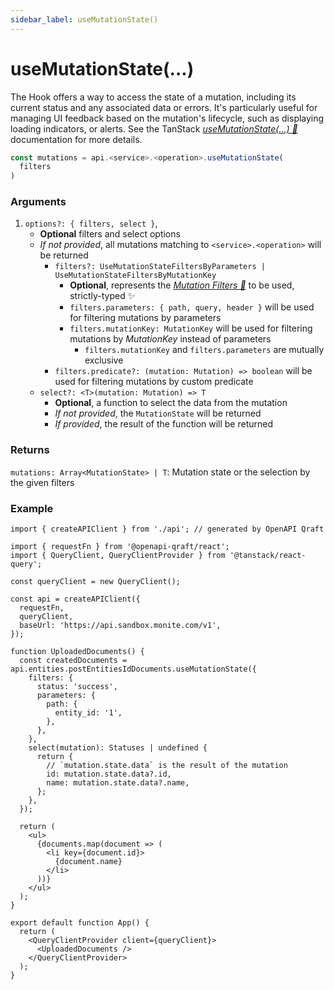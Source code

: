 ```yaml
---
sidebar_label: useMutationState()
---
```


# useMutationState(...)

The Hook offers a way to access the state of a mutation,
including its current status and any associated data or errors.
It's particularly useful for managing UI feedback based on the mutation's lifecycle, such as displaying loading indicators,
or alerts. See the TanStack [_useMutationState(...) 🌴_](https://tanstack.com/query/latest/docs/framework/react/reference/useMutationState)
documentation for more details.

```ts
const mutations = api.<service>.<operation>.useMutationState(
  filters
)
```

### Arguments

1. `options?: { filters, select }`,
   - **Optional** filters and select options
   - _If not provided_, all mutations matching to `<service>.<operation>` will be returned
     - `filters?: UseMutationStateFiltersByParameters | UseMutationStateFiltersByMutationKey`
       - **Optional**, represents the [_Mutation Filters 🌴_](https://tanstack.com/query/latest/docs/framework/react/guides/filters#mutation-filters)
         to be used, strictly-typed ✨
       - `filters.parameters: { path, query, header }` will be used for filtering mutations by parameters
       - `filters.mutationKey: MutationKey` will be used for filtering mutations by _MutationKey_ instead of parameters
         - `filters.mutationKey` and `filters.parameters` are mutually exclusive
     - `filters.predicate?: (mutation: Mutation) => boolean` will be used for filtering mutations by custom predicate
   - `select?: <T>(mutation: Mutation) => T`
     - **Optional**, a function to select the data from the mutation
     - _If not provided_, the `MutationState` will be returned
     - _If provided_, the result of the function will be returned

### Returns
`mutations: Array<MutationState> | T`: Mutation state or the selection by the given filters

### Example

```tsx title="src/FetchStatus.tsx"
import { createAPIClient } from './api'; // generated by OpenAPI Qraft

import { requestFn } from '@openapi-qraft/react';
import { QueryClient, QueryClientProvider } from '@tanstack/react-query';

const queryClient = new QueryClient();

const api = createAPIClient({
  requestFn,
  queryClient,
  baseUrl: 'https://api.sandbox.monite.com/v1',
});

function UploadedDocuments() {
  const createdDocuments = api.entities.postEntitiesIdDocuments.useMutationState({
    filters: {
      status: 'success',
      parameters: {
        path: {
          entity_id: '1',
        },
      },
    },
    select(mutation): Statuses | undefined {
      return {
        // `mutation.state.data` is the result of the mutation
        id: mutation.state.data?.id,
        name: mutation.state.data?.name,
      };
    },
  });

  return (
    <ul>
      {documents.map(document => (
        <li key={document.id}>
          {document.name}
        </li>
      ))}
    </ul>
  );
}

export default function App() {
  return (
    <QueryClientProvider client={queryClient}>
      <UploadedDocuments />
    </QueryClientProvider>
  );
}
```
